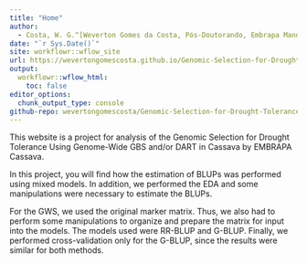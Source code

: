 ```yaml
---
title: "Home"
author: 
  - Costa, W. G.^[Weverton Gomes da Costa, Pós-Doutorando, Embrapa Mandioca e Fruticultura, wevertonufv@gmail.com]
date: "`r Sys.Date()`"
site: workflowr::wflow_site
url: https://wevertongomescosta.github.io/Genomic-Selection-for-Drought-Tolerance-Using-Genome-Wide-SNPs-in-Casava/index
output:
  workflowr::wflow_html:
    toc: false
editor_options:
  chunk_output_type: console
github-repo: wevertongomescosta/Genomic-Selection-for-Drought-Tolerance-Using-Genome-Wide-SNPs-in-Casava
---
```


This website is a project for analysis of the Genomic Selection for Drought Tolerance Using Genome-Wide GBS and/or DART in Cassava by EMBRAPA Cassava.

In this project, you will find how the estimation of BLUPs was performed using mixed models. In addition, we performed the EDA and some manipulations were necessary to estimate the BLUPs.

For the GWS, we used the original marker matrix. Thus, we also had to perform some manipulations to organize and prepare the matrix for input into the models. The models used were RR-BLUP and G-BLUP. Finally, we performed cross-validation only for the G-BLUP, since the results were similar for both methods.

